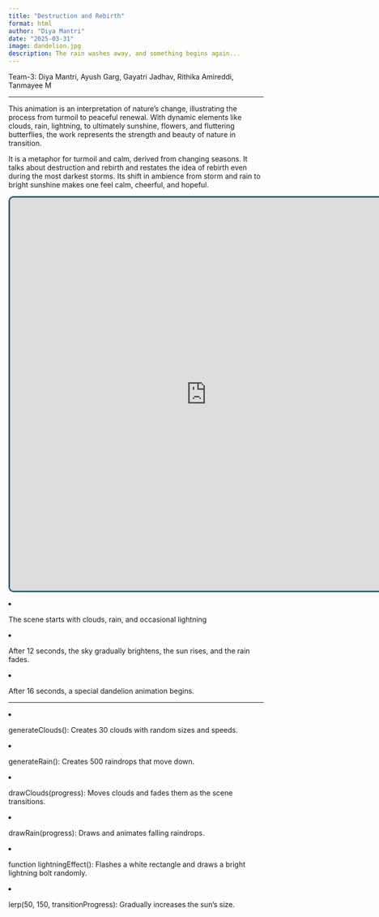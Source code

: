 ```yaml
---
title: "Destruction and Rebirth"
format: html
author: "Diya Mantri"
date: "2025-03-31"
image: dandelion.jpg
description: The rain washes away, and something begins again...
---
```


```{=html}
<style>

.navbar {
    background: #2f5c70;
    padding: 15px 20px;
    display: flex;
    justify-content: space-between;
    align-items: center;
}

.navbar a {
    color: white;
    text-decoration: none;
    margin: 0 15px;
    font-size: 18px;
    transition: 0.3s;
  }
  
  .navbar a:hover {
    color: #bee7fa;
  }

</style>
```

<p style="font-size:10">

Team-3: Diya Mantri, Ayush Garg, Gayatri Jadhav, Rithika Amireddi, Tanmayee M

</p>

<hr>

<p>

This animation is an interpretation of nature’s change, illustrating the process from turmoil to peaceful renewal. With dynamic elements like clouds, rain, lightning, to ultimately sunshine, flowers, and fluttering butterflies, the work represents the strength and beauty of nature in transition.

It is a metaphor for turmoil and calm, derived from changing seasons. It talks about destruction and rebirth and restates the idea of rebirth even during the most darkest storms. Its shift in ambience from storm and rain to bright sunshine makes one feel calm, cheerful, and hopeful.

</p>

::: {#p5-container}
<iframe src="https://editor.p5js.org/diyamantri/sketches/8Xz9iE-N_" width="775px" height="775px" style="border: 3px solid #2f5c70; border-radius: 10px;">

</iframe>
:::

<p>

<li>

The scene starts with clouds, rain, and occasional lightning

<li>

After 12 seconds, the sky gradually brightens, the sun rises, and the rain fades.

<li>

After 16 seconds, a special dandelion animation begins.

<hr>

<li>

generateClouds(): Creates 30 clouds with random sizes and speeds.

<li>

generateRain(): Creates 500 raindrops that move down.

<li>

drawClouds(progress): Moves clouds and fades them as the scene transitions.

<li>

drawRain(progress): Draws and animates falling raindrops.

<li>

function lightningEffect(): Flashes a white rectangle and draws a bright lightning bolt randomly.

<li>

lerp(50, 150, transitionProgress): Gradually increases the sun’s size.

</p>
